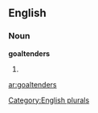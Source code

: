 
==English==

===Noun===
'''goaltenders'''

# {{plural of|[[goaltender]]}}

[[Category:English plurals]]

[[ar:goaltenders]]